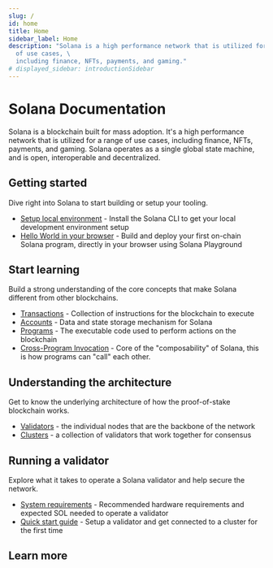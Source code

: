 ```yaml
---
slug: /
id: home
title: Home
sidebar_label: Home
description: "Solana is a high performance network that is utilized for a range
  of use cases, \
  including finance, NFTs, payments, and gaming."
# displayed_sidebar: introductionSidebar
---
```


# Solana Documentation

Solana is a blockchain built for mass adoption. It's a high performance network
that is utilized for a range of use cases, including finance, NFTs, payments,
and gaming. Solana operates as a single global state machine, and is open,
interoperable and decentralized.

## Getting started

Dive right into Solana to start building or setup your tooling.

- [Setup local environment](./cli/index.md) - Install the Solana CLI to get your local
  development environment setup
- [Hello World in your browser](https://solana.com/developers/guides/getstarted/hello-world-in-your-browser) -
  Build and deploy your first on-chain Solana program, directly in your browser
  using Solana Playground

## Start learning

Build a strong understanding of the core concepts that make Solana different
from other blockchains.

- [Transactions](https://solana.com/docs/core/transactions) - Collection of
  instructions for the blockchain to execute
- [Accounts](https://solana.com/docs/core/accounts) - Data and state storage
  mechanism for Solana
- [Programs](https://solana.com/docs/core/programs) - The executable code used
  to perform actions on the blockchain
- [Cross-Program Invocation](https://solana.com/docs/core/cpi) - Core of the
  "composability" of Solana, this is how programs can "call" each other.

## Understanding the architecture

Get to know the underlying architecture of how the proof-of-stake blockchain
works.

- [Validators](./validator/anatomy.md) - the individual nodes that are the backbone
  of the network
- [Clusters](./clusters/index.md) - a collection of validators that work together
  for consensus

## Running a validator

Explore what it takes to operate a Solana validator and help secure the network.

- [System requirements](./operations/requirements.md) - Recommended
  hardware requirements and expected SOL needed to operate a validator
- [Quick start guide](./operations/setup-a-validator.md) - Setup a
  validator and get connected to a cluster for the first time

## Learn more


<HomeCtaLinks />
